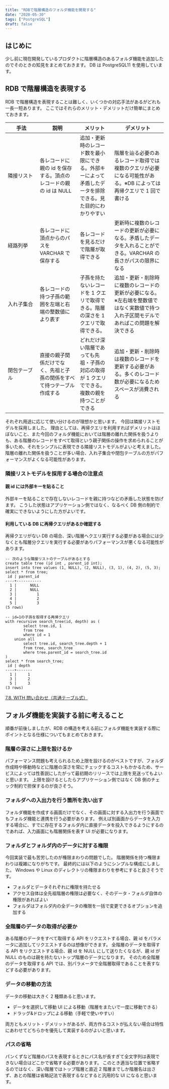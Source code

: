 ```yaml
---
title: "RDBで階層構造のフォルダ機能を開発する"
date: "2020-05-30"
tags: ["PostgreSQL"]
draft: false
---
```


## はじめに

少し前に現在開発しているプロダクトに階層構造のあるフォルダ機能を追加したのでそのときの知見をまとめておきます。
DB は PostgreSQL11 を使用しています。

## RDB で階層構造を表現する

RDB で階層構造を表現することは難しく、いくつかの対応手法があるがどれも一長一短あります。
ここではそれらのメリット・デメリットだけ簡単にまとめておきます。

<div class="table-scroll">


| 手法                 | 説明                                                                   | メリット                                                                                                     | デメリット                                                                                                                            |
| -------------------- | ---------------------------------------------------------------------- | ------------------------------------------------------------------------------------------------------------ | ------------------------------------------------------------------------------------------------------------------------------------- |
| 隣接リスト           | 各レコードに親の id を保存する。頂点のレコードの親の id は NULL        | 追加・更新時のレコード数を最小限にできる。外部キーによって矛盾したデータを排除できる。見た目的にわかりやすい | 階層を辿る必要のあるレコード取得では複数のクエリが必要になる可能性がある。※DB によっては再帰クエリで 1 回で書ける                     |
| 経路列挙             | 各レコードに頂点からのパスを VARCHAR で保存する                        | 各レコードを見るだけで階層が取得できる                                                                       | 更新時に複数のレコードの更新が必要になる。矛盾したデータを入れることができる。VARCHAR の長さがパスの限界になる                        |
| 入れ子集合           | 各レコードの持つ子孫の範囲を左端と右端の整数値により表す               | 子孫を持たないレコードを 1 クエリで取得できる。階層の深さを 1 クエリで取得できる。                           | 追加・更新・削除時に複数のレコードの更新が必要になる。※左右端を整数値ではなく実数値で持つ入れ子区間モデルであればこの問題を解決できる |
| 閉包テーブル　　　　 | 直接の親子関係だけでなく、先祖と子孫の関係をすべて持つテーブル作成する | どれだけ深い階層であっても先祖・子孫の対応の取得が 1 クエリでできる。複数の親を持つことができる              | 追加・更新・削除時は複数のレコードを更新する必要がある。多くのレコード数が必要になるためスペースが消費される                          |

</div>


それぞれ用途に応じて使い分けるのが理想かと思います。
今回は隣接リストモデルを採用しました。
理由としては、再帰クエリを利用すればデメリットはほぼないこと、また今回のフォルダ機能においては階層の離れた関係を扱うよりも、ある階層のレコードをすべて取得という親子関係の操作を求められることが多いため、それをシンプルに表現できる隣接リストモデルがよいと考えました。
階層の離れた関係を扱うことが多い場合、入れ子集合や閉包テーブルの方がパフォーマンスがよくなる可能性があります。

### 隣接リストモデルを採用する場合の注意点

#### 親 id には外部キーを貼ること

外部キーを貼ることで存在しないレコードを親に持つなどの矛盾した状態を防げます。
こうした状態はアプリケーション側ではなく、なるべく DB 側の制約で確実にできないようにした方がよいです。

#### 利用している DB に再帰クエリがあるか確認する

再帰クエリがない DB の場合、深い階層へクエリ実行する必要がある場合には少なくとも階層分クエリを実行する必要がありパフォーマンスが悪くなる可能性があります。

```sql:title=再帰クエリの例
-- 次のような隣接リストのテーブルがあるとする
create table tree (id int , parent_id int);
insert into tree values (1, NULL), (2, NULL), (3, 1), (4, 2), (5, 3);
select * from tree;
 id | parent_id
----+-----------
  1 |      NULL
  2 |      NULL
  3 |         1
  4 |         2
  5 |         3
(5 rows)

-- id=1の子孫を取得する再帰クエリ
with recursive search_tree(id, depth) as (
        select tree.id, 1
        from tree
        where id = 1
    union all
        select tree.id, search_tree.depth + 1
        from tree, search_tree
        where tree.parent_id = search_tree.id
)
select * from search_tree;
 id | depth
----+-------
  1 |     1
  3 |     2
  5 |     3
(3 rows)
```

[7.8. WITH 問い合わせ（共通テーブル式）](https://www.postgresql.jp/document/11/html/queries-with.html)

## フォルダ機能を実装する前に考えること

順番が前後しましたが、RDB の構造を考える前にフォルダ機能を実装する際にポイントとなる仕様についてもまとめておきます。

### 階層の深さに上限を設けるか

パフォーマンス問題も考えられるため上限を設けるのがベストですが、フォルダ作成時や移動時などに階層の深さを常にチェックするコストもかかるため、サービスによっては性善説にしたがって最初期のリリースでは上限を見送ってもよいと思います。
上限を設けるとしたらアプリケーション側ではなく DB 側のチェック制約で担保するのが良さそう。

### フォルダへの入出力を行う箇所を洗い出す

フォルダ機能を作成する画面だけでなく、その画面に対する入出力を行う画面でもフォルダ機能と連携を行う必要があります。
例えば別画面からデータを入力する場合に、すでに存在するフォルダ内に直接データを投入できるようにするのであれば、入力画面にも階層関係を表す UI が必要になります。

### フォルダとフォルダ内のデータに対する権限

今回実装で最も苦労したのが権限まわりの問題でした。
階層関係を持つ権限まわりは複雑になりがちです。
最終的には以下のようにシンプルな構成にしました。
Windows や Linux のディレクトリの権限まわりを参考にすると良さそうです。

- フォルダとデータそれぞれに権限を持たせる
- アクセス自体は全先祖階層の権限は必要なく、そのデータ・フォルダ自体の権限があればよい
- フォルダはフォルダ内の全データの権限を一括で変更できるオプションを追加する

### 全階層のデータの取得が必要か

ある階層のデータをすべて取得する API をリクエストする場合、親 id をパラメータに追加してリクエストするのは想像ができます。
全階層のデータを取得する API をリクエストする場合、親 id を NULL にして送りたくなるが、親 id が NULL のものは親を持たないトップ階層のデータになります。
そのため全階層のデータを取得する API では、別パラメータで全階層取得であることを表すなどする必要があります。

### データの移動の方法

データの移動は大きく 2 種類あると思います。

- データを選択して移動 UI による移動（階層をまたいで一度に移動できる）
- ドラッグ&ドロップによる移動（手軽で使いやすい）

両方ともメリット・デメリットがあるが、両方作るコストが払えない場合は特性にあわせてどちらかを優先して実装するのがよいと思います。

### パスの省略

パンくずなど階層のパスを表現するときにパス名が長すぎて全文字列は表現できない場合はどこかで省略する必要があります。
このとき適当な位置で省略するのではなく、深い階層ではトップ階層と直近 2 階層までしか階層名は出さず、あとの階層は省略記法で表現するなどすると汎用的な UI になると思います。

